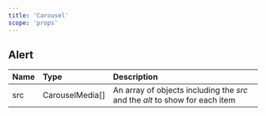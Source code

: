 ```yaml
---
title: 'Carousel'
scope: 'props'
---
```


## Alert

| Name | Type            | Description                                                                 |
| :--- | :-------------- | :-------------------------------------------------------------------------- |
| src  | CarouselMedia[] | An array of objects including the _src_ and the _alt_ to show for each item |
